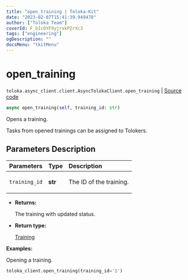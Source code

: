 ```yaml
---
title: "open_training | Toloka-Kit"
date: "2023-02-07T15:41:39.949478"
author: ["Toloka Team"]
coverId: F_bIcOYF9yjrxkPZrXc3
tags: ["engineering"]
ogDescription: ""
docsMenu: "tkitMenu"
---
```


# open_training
`toloka.async_client.client.AsyncTolokaClient.open_training` | [Source code](https://github.com/Toloka/toloka-kit/blob/v1.1.3/src/async_client/client.py#L0)

```python
async open_training(self, training_id: str)
```

Opens a training.

Tasks from opened trainings can be assigned to Tolokers.

## Parameters Description

| Parameters | Type | Description |
| :----------| :----| :-----------|
`training_id`|**str**|<p>The ID of the training.</p>

* **Returns:**

  The training with updated status.

* **Return type:**

  [Training](/docs-new/toloka-kit/reference/toloka.client.training.Training)

**Examples:**

Opening a training.

```python
toloka_client.open_training(training_id='1')
```
